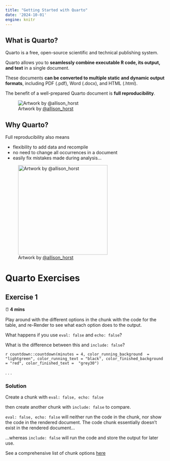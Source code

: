 ```yaml
---
title: "Getting Started with Quarto"
date: '2024-10-01'
engine: knitr
---
```


## What is Quarto? {.smaller}

Quarto is a free, open-source scientific and technical publishing system.

Quarto allows you to **seamlessly combine executable R code, its output, and text** in a single document.

These documents **can be converted to multiple static and dynamic output formats**, including PDF (.pdf), Word (.docx), and HTML (.html).

The benefit of a well-prepared Quarto document is **full reproducibility**.

![Artwork by [@allison_horst](https://twitter.com/allison_horst)](https://cdn.myportfolio.com/45214904-6a61-4e23-98d6-b140f8654a40/c2ef45f1-4a68-4c7a-a43f-bdcf0f90e104_rw_1920.png?h=89c4f4138772e8b374e21a814cc91b2f){fig-alt="A schematic representing the multi-language input (e.g. Python, R, Observable, Julia) and multi-format output (e.g. PDF, html, Word documents, and more) versatility of Quarto."}


## Why Quarto?

Full reproducibility also means

- flexibility to add data and recompile
- no need to change all occurrences in a document
- easily fix mistakes made during analysis...

![Artwork by [@allison_horst](https://twitter.com/allison_horst)](https://raw.githubusercontent.com/allisonhorst/stats-illustrations/master/rstats-artwork/reproducibility_court.png){width="280" fig-alt="A judge’s desk labeled 'Reproducibility' with a witness stand right next to it. On the witness stand is a smiling and confident R Markdown document pointing at some lines of code on itself. A fuzzy monster lawyer in a polka-dot tie stands proudly saying 'Nothing further!' The judge (also a cute fuzzy monster) is smiling with their hands raised in celebration of reproducible work."}


# Quarto Exercises {.center .inverse}


## Exercise 1 {.inverse .smaller}

⏰ **4 mins**

Play around with the different options in the chunk with the code for the table,
and re-Render to see what each option does to the output.

What happens if you use `eval: false` and `echo: false`? 

What is the difference between this and `include: false`?

`r countdown::countdown(minutes = 4, color_running_background  = "lightgreen", color_running_text = "black", color_finished_background = "red", color_finished_text =  "grey30")`

. . .

### Solution {.inverse}

Create a chunk with `eval: false, echo: false`

then create another chunk with `include: false` to compare. 

`eval: false, echo: false` will neither run the code in the chunk, nor show the
code in the rendered document. The code chunk essentially doesn’t exist in the
rendered document...

...whereas `include: false` will run the code and store the output for later use.

See a comprehensive list of chunk options [here](https://quarto.org/docs/reference/formats/html.html#execution)
